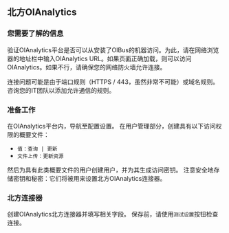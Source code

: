 ## 北方OIAnalytics
### 您需要了解的信息
验证OIAnalytics平台是否可以从安装了OIBus的机器访问。为此，请在网络浏览器的地址栏中输入OIAnalytics URL。如果页面正确加载，则可以访问OIAnalytics。如果不行，请确保您的网络防火墙允许连接。

连接问题可能是由于端口规则（HTTPS / 443，虽然非常不可能）或域名规则。咨询您的IT团队以添加允许通信的规则。

### 准备工作
在OIAnalytics平台内，导航至配置设置。
在用户管理部分，创建具有以下访问权限的概要文件：
- `值：查询 | 更新`
- `文件上传：更新资源`

然后为具有此类概要文件的用户创建用户，并为其生成访问密钥。
注意安全地存储密钥和秘密：它们将被用来设置北方OIAnalytics连接器。

### 北方连接器
创建OIAnalytics北方连接器并填写相关字段。
保存前，请使用`测试设置`按钮检查连接。